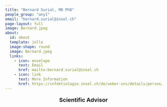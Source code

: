 ```yaml
---
title: "Bernard Surial, MD PhD"
people_group: "any1"
email: "bernard.surial@insel.ch"
page-layout: full
image: Bernard.jpeg
about: 
  id: about
  template: jolla
  image-shape: round
  image: Bernard.jpeg
  links:
    - icon: envelope
      text: Email
      href: mailto:bernard.surial@insel.ch 
    - icon: link
      text: More Information
      href: https://infektiologie.insel.ch/de/ueber-uns/details/person/detail/bernard-surial
---
```


<div style="text-align: center;">
  <p style="font-size: 18px; font-weight: bold;">Scientific Advisor</p>
</div>


